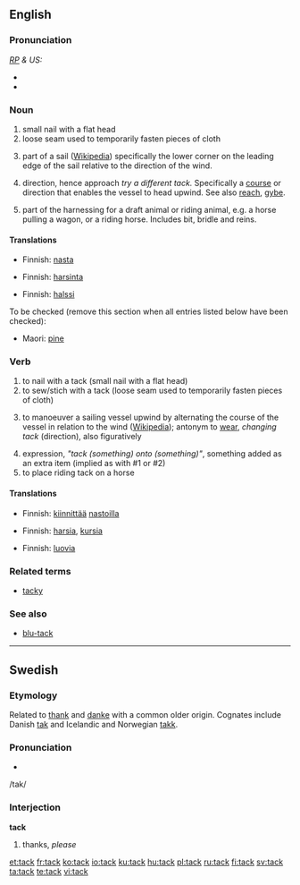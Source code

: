 {{wikipedia|dab=tack}}
==English==

===Pronunciation===
''[[RP]] & US:'' {{IPA|/tæk/}}
*{{audio|en-us-tack.ogg|Audio (US)}}
*{{rhymes|æk}}

===Noun===
{{en-noun}}

# small nail with a flat head
# loose seam used to temporarily fasten pieces of cloth
# {{nautical}} part of a sail ([[w:tack|Wikipedia]]) specifically the lower corner on the leading edge of the sail relative to the direction of the wind.
# {{nautical}} direction, hence approach ''try a different tack.'' Specifically a [[course]] or direction that enables the vessel to head upwind. See also [[reach]], [[gybe]].
# part of the harnessing for a draft animal or riding animal, e.g. a horse pulling a wagon, or a riding horse. Includes bit, bridle and reins.

====Translations====
{{trans-top|small nail}}
*Finnish: [[nasta]]
{{trans-bottom}}

{{trans-top|loose seam}}
*Finnish: [[harsinta]]
{{trans-bottom}}

{{trans-top|nautical direction}}
*Finnish: [[halssi]]
{{trans-bottom}}

To be checked (remove this section when all entries listed below have been checked):
{{top}}
*Maori: [[pine]]
{{bottom}}

===Verb===
{{en-verb}}

# to nail with a tack (small nail with a flat head)
# to sew/stich with a tack (loose seam used to temporarily fasten pieces of cloth)
# {{nautical}} to manoeuver a sailing vessel upwind by  alternating the course of the vessel in relation to the wind ([[w:tack|Wikipedia]]); antonym to [[wear]], ''changing tack'' (direction), also figuratively
# expression, ''"tack (something) onto (something)"'', something added as an extra item (implied as with #1 or #2)
# to place riding tack on a horse

====Translations====
{{trans-top|to nail with tacks}}
*Finnish: [[kiinnittää]] [[nasta|nastoilla]]
{{trans-bottom}}

{{trans-top|to stitch}}
*Finnish: [[harsia]], [[kursia]]
{{trans-bottom}}

{{trans-top|to sail upwind}}
*Finnish: [[luovia]]
{{trans-bottom}}

===Related terms===
*[[tacky]]

===See also===
*[[blu-tack]]

----

==Swedish==

===Etymology===
Related to [[thank]] and [[danke]] with a common older origin.  Cognates include Danish [[tak]] and Icelandic and Norwegian [[takk]]. 

===Pronunciation===
*{{audio|Sv-tack.ogg|audio}}
/tak/

===Interjection===
'''tack'''

# thanks, ''please''

[[et:tack]]
[[fr:tack]]
[[ko:tack]]
[[io:tack]]
[[ku:tack]]
[[hu:tack]]
[[pl:tack]]
[[ru:tack]]
[[fi:tack]]
[[sv:tack]]
[[ta:tack]]
[[te:tack]]
[[vi:tack]]